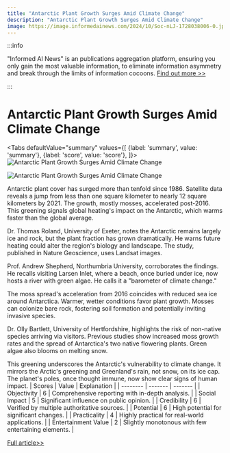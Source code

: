 ```yaml
---
title: "Antarctic Plant Growth Surges Amid Climate Change"
description: "Antarctic Plant Growth Surges Amid Climate Change"
image: https://image.informedainews.com/2024/10/Soc-nLJ-1728038006-0.jpg
---
```



:::info

"Informed AI News" is an publications aggregation platform, ensuring you only gain the most valuable information, to eliminate information asymmetry and break through the limits of information cocoons.  [Find out more >>](/)

:::

# Antarctic Plant Growth Surges Amid Climate Change


<Tabs
	defaultValue="summary"
	values={[
	{label: 'summary', value: 'summary'},
	{label: 'score', value: 'score'},
]}>
<TabItem value="summary">
<img
  src="https://image.informedainews.com/2024/10/Soc-nLJ-1728038006-0.jpg"
  alt="Antarctic Plant Growth Surges Amid Climate Change"
/>

<img
  src="https://image.informedainews.com/2024/10/Soc-Oso-1728038006-1.jpg"
  alt="Antarctic Plant Growth Surges Amid Climate Change"
/>



Antarctic plant cover has surged more than tenfold since 1986. Satellite data reveals a jump from less than one square kilometer to nearly 12 square kilometers by 2021. The growth, mostly mosses, accelerated post-2016. This greening signals global heating's impact on the Antarctic, which warms faster than the global average.

Dr. Thomas Roland, University of Exeter, notes the Antarctic remains largely ice and rock, but the plant fraction has grown dramatically. He warns future heating could alter the region's biology and landscape. The study, published in Nature Geoscience, uses Landsat images.

Prof. Andrew Shepherd, Northumbria University, corroborates the findings. He recalls visiting Larsen Inlet, where a beach, once buried under ice, now hosts a river with green algae. He calls it a "barometer of climate change."

The moss spread's acceleration from 2016 coincides with reduced sea ice around Antarctica. Warmer, wetter conditions favor plant growth. Mosses can colonize bare rock, fostering soil formation and potentially inviting invasive species.

Dr. Olly Bartlett, University of Hertfordshire, highlights the risk of non-native species arriving via visitors. Previous studies show increased moss growth rates and the spread of Antarctica's two native flowering plants. Green algae also blooms on melting snow.

This greening underscores the Antarctic's vulnerability to climate change. It mirrors the Arctic's greening and Greenland's rain, not snow, on its ice cap. The planet's poles, once thought immune, now show clear signs of human impact.
</TabItem>
<TabItem value="score">
	| Scores     | Value   | Explanation |
	| -------- | ------- | ------- |
	| Objectivity  | 6    | Comprehensive reporting with in-depth analysis.    |
	| Social Impact | 5     | Significant influence on public opinion.    |
	| Credibility    | 6    | Verified by multiple authoritative sources.    |
	| Potential    | 6    | High potential for significant changes.    |
	| Practicality    | 4    | Highly practical for real-world applications.    |
	| Entertainment Value    | 2    | Slightly monotonous with few entertaining elements.    |
</TabItem>
</Tabs>

[Full article>>](https://www.theguardian.com/world/2024/oct/04/antarctic-plant-cover-growing-at-dramatic-rate-as-climate-heats)
